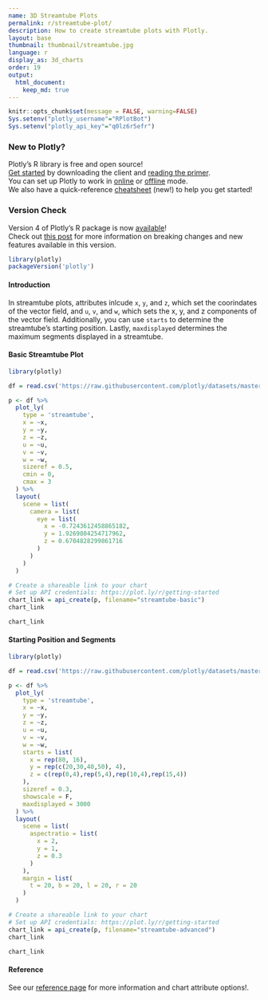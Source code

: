 ```yaml
---
name: 3D Streamtube Plots 
permalink: r/streamtube-plot/
description: How to create streamtube plots with Plotly.
layout: base
thumbnail: thumbnail/streamtube.jpg
language: r
display_as: 3d_charts
order: 19
output:
  html_document:
    keep_md: true
---
```


```r
knitr::opts_chunk$set(message = FALSE, warning=FALSE)
Sys.setenv("plotly_username"="RPlotBot")
Sys.setenv("plotly_api_key"="q0lz6r5efr")
```
### New to Plotly?

Plotly's R library is free and open source!<br>
[Get started](https://plot.ly/r/getting-started/) by downloading the client and [reading the primer](https://plot.ly/r/getting-started/).<br>
You can set up Plotly to work in [online](https://plot.ly/r/getting-started/#hosting-graphs-in-your-online-plotly-account) or [offline](https://plot.ly/r/offline/) mode.<br>
We also have a quick-reference [cheatsheet](https://images.plot.ly/plotly-documentation/images/r_cheat_sheet.pdf) (new!) to help you get started!

### Version Check

Version 4 of Plotly's R package is now [available](https://plot.ly/r/getting-started/#installation)!<br>
Check out [this post](http://moderndata.plot.ly/upgrading-to-plotly-4-0-and-above/) for more information on breaking changes and new features available in this version.
```r
library(plotly)
packageVersion('plotly')
```


#### Introduction

In streamtube plots, attributes inlcude `x`, `y`, and `z`, which set the coorindates of the vector field, and `u`, `v`, and `w`, which sets the x, y, and z components of the vector field. Additionally, you can use `starts` to determine the streamtube's starting position. Lastly, `maxdisplayed` determines the maximum segments displayed in a streamtube.  

#### Basic Streamtube Plot

```r
library(plotly)

df = read.csv('https://raw.githubusercontent.com/plotly/datasets/master/streamtube-basic.csv')

p <- df %>%
  plot_ly(
    type = 'streamtube',
    x = ~x,
    y = ~y,
    z = ~z,
    u = ~u,
    v = ~v,
    w = ~w,
    sizeref = 0.5,
    cmin = 0,
    cmax = 3
  ) %>%
  layout(
    scene = list(
      camera = list(
        eye = list(
          x = -0.7243612458865182,
          y = 1.9269804254717962,
          z = 0.6704828299861716
        )
      )
    )
  )

# Create a shareable link to your chart
# Set up API credentials: https://plot.ly/r/getting-started
chart_link = api_create(p, filename="streamtube-basic")
chart_link
```

```r
chart_link
```

#### Starting Position and Segments

```r
library(plotly)

df = read.csv('https://raw.githubusercontent.com/plotly/datasets/master/streamtube-wind.csv')

p <- df %>%
  plot_ly(
    type = 'streamtube',
    x = ~x,
    y = ~y,
    z = ~z,
    u = ~u,
    v = ~v,
    w = ~w,
    starts = list(
      x = rep(80, 16),
      y = rep(c(20,30,40,50), 4),
      z = c(rep(0,4),rep(5,4),rep(10,4),rep(15,4))
    ),
    sizeref = 0.3,
    showscale = F,
    maxdisplayed = 3000
  ) %>%
  layout(
    scene = list(
      aspectratio = list(
        x = 2,
        y = 1,
        z = 0.3
      )
    ),
    margin = list(
      t = 20, b = 20, l = 20, r = 20
    )
  )

# Create a shareable link to your chart
# Set up API credentials: https://plot.ly/r/getting-started
chart_link = api_create(p, filename="streamtube-advanced")
chart_link
```

```r
chart_link
```


#### Reference

See our [reference page](https://plot.ly/r/reference/) for more information and chart attribute options!.
